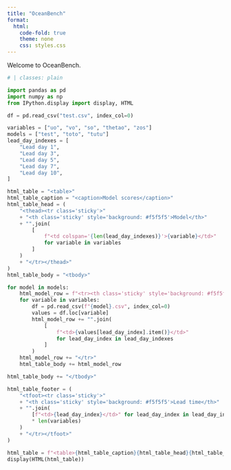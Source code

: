 ```yaml
---
title: "OceanBench"
format:
  html:
    code-fold: true
    theme: none
    css: styles.css
---
```


Welcome to OceanBench.



```python
# | classes: plain

import pandas as pd
import numpy as np
from IPython.display import display, HTML

df = pd.read_csv("test.csv", index_col=0)

variables = ["uo", "vo", "so", "thetao", "zos"]
models = ["test", "toto", "tutu"]
lead_day_indexes = [
    "Lead day 1",
    "Lead day 3",
    "Lead day 5",
    "Lead day 7",
    "Lead day 10",
]

html_table = "<table>"
html_table_caption = "<caption>Model scores</caption>"
html_table_head = (
    "<thead><tr class='sticky'>"
    + "<th class='sticky' style='background: #f5f5f5'>Model</th>"
    + "".join(
        [
            f"<td colspan='{len(lead_day_indexes)}'>{variable}</td>"
            for variable in variables
        ]
    )
    + "</tr></thead>"
)
html_table_body = "<tbody>"

for model in models:
    html_model_row = f"<tr><th class='sticky' style='background: #f5f5f5'>{model}</th>"
    for variable in variables:
        df = pd.read_csv(f"{model}.csv", index_col=0)
        values = df.loc[variable]
        html_model_row += "".join(
            [
                f"<td>{values[lead_day_index].item()}</td>"
                for lead_day_index in lead_day_indexes
            ]
        )
    html_model_row += "</tr>"
    html_table_body += html_model_row

html_table_body += "</tbody>"

html_table_footer = (
    "<tfoot><tr class='sticky'>"
    + "<th class='sticky' style='background: #f5f5f5'>Lead time</th>"
    + "".join(
        [f"<td>{lead_day_index}</td>" for lead_day_index in lead_day_indexes]
        * len(variables)
    )
    + "</tr></tfoot>"
)

html_table = f"<table>{html_table_caption}{html_table_head}{html_table_body}{html_table_footer}</table>"
display(HTML(html_table))
```
